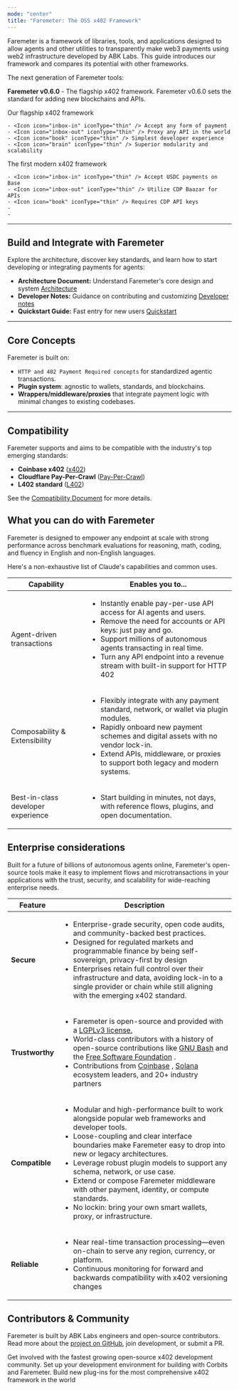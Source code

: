 ```yaml
---
mode: "center"
title: "Faremeter: The OSS x402 Framework"
---
```


Faremeter is a framework of libraries, tools, and applications designed to allow agents and other utilities to transparently make web3 payments using web2 infrastructure developed by ABK Labs. This guide introduces our framework and compares its potential with other frameworks.

<Tip>
  The next generation of Faremeter tools:

  **Faremeter v0.6.0** - The flagship x402 framework. Faremeter v0.6.0 sets the standard for adding new blockchains and APIs.
</Tip>

<CardGroup cols={2}>
  <Card title="Faremeter 0.6.0" icon="trophy" href="/en/docs/about-claude/models/overview#model-comparison-table">
    Our flagship x402 framework

    - <Icon icon="inbox-in" iconType="thin" /> Accept any form of payment
    - <Icon icon="inbox-out" iconType="thin" /> Proxy any API in the world
    - <Icon icon="book" iconType="thin" /> Simplest developer experience
    - <Icon icon="brain" iconType="thin" /> Superior modularity and scalability
  </Card>
  <Card title="Coinbase x402" icon="star" href="/en/docs/about-claude/models/overview#model-comparison-table">
    The first modern x402 framework

    - <Icon icon="inbox-in" iconType="thin" /> Accept USDC payments on Base
    - <Icon icon="inbox-out" iconType="thin" /> Utilize CDP Baazar for APIs
    - <Icon icon="book" iconType="thin" /> Requires CDP API keys
    - 
    - 
  </Card>
</CardGroup>

---

## Build and Integrate with Faremeter

Explore the architecture, discover key standards, and learn how to start developing or integrating payments for agents:

- **Architecture Document:** Understand Faremeter's core design and system [Architecture](https://github.com/faremeter/faremeter/blob/main/ARCHITECTURE.md)
- **Developer Notes:** Guidance on contributing and customizing [Developer notes](https://github.com/faremeter/faremeter/blob/main/DEV.md)
- **Quickstart Guide:** Fast entry for new users [Quickstart](https://github.com/faremeter/faremeter/blob/main/QUICKSTART.md)

---

## Core Concepts

Faremeter is built on:

- `HTTP and 402 Payment Required concepts` for standardized agentic transactions.
- **Plugin system**: agnostic to wallets, standards, and blockchains.
- **Wrappers/middleware/proxies** that integrate payment logic with minimal changes to existing codebases.

---

## Compatibility

Faremeter supports and aims to be compatible with the industry's top emerging standards:

- **Coinbase x402** ([x402](https://github.com/coinbase/x402))
- **Cloudflare Pay-Per-Crawl** ([Pay-Per-Crawl](https://www.cloudflare.com/paypercrawl-signup/))
- **L402 standard** ([L402](https://www.l402.org))

See the [Compatibility Document](https://github.com/faremeter/faremeter/blob/main/COMPATIBILITY.md) for more details.

## What you can do with Faremeter

Faremeter is designed to empower any endpoint at scale with strong performance across benchmark evaluations for reasoning, math, coding, and fluency in English and non-English languages.

Here's a non-exhaustive list of Claude's capabilities and common uses.

| Capability                         | Enables you to...                                                                                                                                                                                                                                                                                                                                                                                                      |
| ---------------------------------- | ---------------------------------------------------------------------------------------------------------------------------------------------------------------------------------------------------------------------------------------------------------------------------------------------------------------------------------------------------------------------------------------------------------------------- |
| Agent-driven transactions          | <ul>        <li>        Instantly enable pay-per-use API access for AI agents and users.</li>                <li>        Remove the need for accounts or API keys: just pay and go.</li>                <li>        Support millions of autonomous agents transacting in real time.</li>                <li>        Turn any API endpoint into a revenue stream with built-in support for HTTP 402</li>          </ul> |
| Composability & Extensibility      | <ul>        <li>        Flexibly integrate with any payment standard, network, or wallet via plugin modules.</li>                <li>        Rapidly onboard new payment schemes and digital assets with no vendor lock-in.</li>                <li>        Extend APIs, middleware, or proxies to support both legacy and modern systems.</li>                </ul>                                                   |
| Best-in-class developer experience | <ul>        <li>        Start building in minutes, not days, with reference flows, plugins, and open documentation.</li>                </ul>                                                                                                                                                                                                                                                                          |

## Enterprise considerations

Built for a future of billions of autonomous agents online, Faremeter's open-source tools make it easy to implement flows and microtransactions in your applications with the trust, security, and scalability for wide-reaching enterprise needs.

| Feature         | Description                                                                                                                                                                                                                                                                                                                                                                                                                                                                                                                                                                                                                                                                                     |
| --------------- | ----------------------------------------------------------------------------------------------------------------------------------------------------------------------------------------------------------------------------------------------------------------------------------------------------------------------------------------------------------------------------------------------------------------------------------------------------------------------------------------------------------------------------------------------------------------------------------------------------------------------------------------------------------------------------------------------- |
| **Secure**      | <ul>        <li>        Enterprise-grade security, open code audits, and community-backed best practices.</li>                <li>        Designed for regulated markets and programmable finance by being self-sovereign, privacy-first by design</li>                <li>        Enterprises retain full control over their infrastructure and data, avoiding lock-in to a single provider or chain while still aligning with the emerging x402 standard.</li>                </ul>                                                                                                                                                                                                           |
| **Trustworthy** | <ul>        <li>        Faremeter is open-source and provided with a <a href="/en/docs/agents-and-tools/tool-use/overview">       LGPLv3 license.</a>            </li>                <li>        World-class contributors with a history of open-source contributions like <a href="https://www.gnu.org/software/bash/"> GNU Bash</a>   and the <a href="https://www.fsf.org/"> Free Software Foundation</a>  .</li>                <li>        Contributions from <a href="https://www.coinbase.com/developer-platform">     Coinbase</a>          , <a href="https://solana.com/developers">     Solana</a>           ecosystem leaders, and 20+ industry partners</li>                </ul> |
| **Compatible**  | <ul>        <li>        Modular and high-performance built to work alongside popular web frameworks and developer tools. </li>                <li>        Loose-coupling and clear interface boundaries make Faremeter easy to drop into new or legacy architectures.</li>                <li>        Leverage robust plugin models to support any schema, network, or use case.</li>                <li>        Extend or compose Faremeter middleware with other payment, identity, or compute standards.</li>                <li>        No lockin: bring your own smart wallets, proxy, or infrastructure.</li>                </ul>                                                        |
| **Reliable**    | <ul>        <li>        Near real-time transaction processing—even on-chain to serve any region, currency, or platform.</li>                <li>        Continuous monitoring for forward and backwards compatibility with x402 versioning changes </li>                </ul>                                                                                                                                                                                                                                                                                                                                                                                                                   |

## Contributors & Community

Faremeter is built by ABK Labs engineers and open-source contributors. Read more about the [project on GitHub](https://github.com/faremeter/faremeter), join development, or submit a PR.

<CardGroup cols={3}>
  <Card title="Join the community" icon="globe" href="https://t.me/+VAg9fukw8XU2ZjMx">
    Get involved with the fastest growing open-source x402 development community.
  </Card>
  <Card title="Quickstart" icon="check" href="/quickstart">
    Set up your development environment for building with Corbits and Faremeter.
  </Card>
  <Card title="Contribute to Faremeter" icon="code-fork" href="https://github.com/faremeter/faremeter/pulls">
    Build new plug-ins for the most comprehensive x402 framework in the world
  </Card>
</CardGroup>